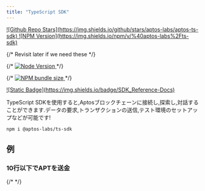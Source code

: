 ```yaml
---
title: "TypeScript SDK"
---
```


<div className="flex gap-2 mt-6 flex-wrap">
  <a target="_blank" href="https://github.com/aptos-labs/aptos-ts-sdk">
    ![Github Repo Stars](https://img.shields.io/github/stars/aptos-labs/aptos-ts-sdk)
  </a>

  <a target="_blank" href="https://www.npmjs.com/package/@aptos-labs/ts-sdk">
    ![NPM Version](https://img.shields.io/npm/v/%40aptos-labs%2Fts-sdk)
  </a>

  {/* Revisit later if we need these */}

  {/* <a target="_blank" href="https://www.npmjs.com/package/@aptos-labs/ts-sdk">
                                                                                      ![Node Version](https://img.shields.io/node/v/%40aptos-labs%2Fts-sdk)
                                                                                    </a> */}

  {/* <a target="_blank" href="https://www.npmjs.com/package/@aptos-labs/ts-sdk">
                                                                                      ![NPM bundle size](https://img.shields.io/bundlephobia/min/%40aptos-labs/ts-sdk)
                                                                                    </a> */}

  <a target="_blank" href="https://aptos-labs.github.io/aptos-ts-sdk/@aptos-labs/ts-sdk-latest">
    ![Static Badge](https://img.shields.io/badge/SDK_Reference-Docs)
  </a>
</div>

TypeScript SDKを使用すると,Aptosブロックチェーンに接続し,探索し,対話することができます.データの要求,トランザクションの送信,テスト環境のセットアップなどが可能です!

```shellscript npm2yarn
npm i @aptos-labs/ts-sdk
```


## 例

<CardGrid>
  <LinkCard href="/ja/build/sdks/ts-sdk/quickstart" title="クイックスタート" description="5分以内に動作するデモを確認できます" />

  <LinkCard href="https://github.com/aptos-labs/aptos-ts-sdk/tree/main/examples/typescript" title="20以上の例" description="SDKリポジトリで提供されているTypeScriptの例をすべて確認できます" target="_blank" />

  <LinkCard href="https://github.com/aptos-labs/aptos-ts-sdk/tree/main/tests/e2e" title="包括的なテスト" description="SDKの各機能の使用方法を示すエンドツーエンドテストをご覧ください" target="_blank" />
</CardGrid>

### 10行以下でAPTを送金

{/* <RemoteCodeblock permalink="https://github.com/aptos-labs/aptos-ts-sdk/blob/bcde1e3af2f09615015c774fb0c2f5206377346e/examples/typescript/simple_transfer.ts#L77-L91"></RemoteCodeblock> */}
